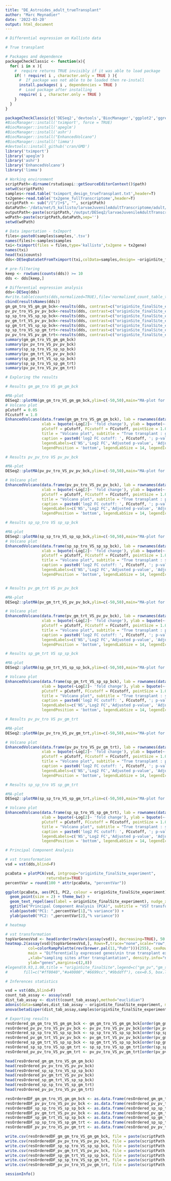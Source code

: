 ```yaml
---
title: "DE_Astroides_adult_trueTransplant"
author: "Marc Meynadier"
date: '2022-03-20'
output: html_document
---
```


```r
# Differential expression on Kallisto data 

# True transplant 

# Packages and dependence
packageCheckClassic <- function(x){
  for( i in x ){
    #  require returns TRUE invisibly if it was able to load package
    if( ! require( i , character.only = TRUE ) ){
      #  If package was not able to be loaded then re-install
      install.packages( i , dependencies = TRUE )
      #  Load package after installing
      require( i , character.only = TRUE )
    }
  }
}

packageCheckClassic(c('DESeq2','devtools','BiocManager','ggplot2','ggrepel','markdown','RColorBrewer','genefilter','gplots','vegan'))
#BiocManager::install('tximport', force = TRUE)
#BiocManager::install('apeglm')
#BiocManager::install('ashr')
#BiocManager::install("EnhancedVolcano")
#BiocManager::install('limma')
#devtools::install_github('cran/GMD')
library('tximport')
library('apeglm')
library('ashr')
library('EnhancedVolcano')
library('limma')

# Working environment 
scriptPath<-dirname(rstudioapi::getSourceEditorContext()$path)
setwd(scriptPath)
samples<-read.table('tximport_design_trueTransplant.txt',header=T)
tx2gene<-read.table('tx2gene_fullTranscriptome',header=T)
scriptPath <- sub("/[^/]+$", "", scriptPath)
dataPath<-'/data/net/5_kallisto/larvaeJuvenileAdultTranscriptome/adult/4_trueTransplant'
outputPath<-paste(scriptPath,'/output/DESeq2/larvaeJuvenileAdultTranscriptome/adult/4_trueTransplant/',sep='')
wdPath<-paste(scriptPath,dataPath,sep='')
setwd(wdPath)

# Data importation - txImport
files<-paste0(samples$samples,'.tsv')
names(files)<-samples$samples
txi<-tximport(files = files,type='kallisto',tx2gene = tx2gene)
names(txi)
head(txi$counts)
dds<-DESeqDataSetFromTximport(txi,colData=samples,design= ~originSite_finalSite_experiment)

# pre-filtering
keep <- rowSums(counts(dds)) >= 10 
dds <- dds[keep,]

# Differential expression analysis
dds<-DESeq(dds)
#write.table(counts(dds,normalized=TRUE),file='normalized_count_table_trueTransplant.txt',quote=F)
cbind(resultsNames(dds))
gm_gm_tro_VS_gm_gm_bck<-results(dds, contrast=c("originSite_finalSite_experiment","gm_gm_tro","gm_gm_bck"), alpha = 0.05)
pv_pv_tro_VS_pv_pv_bck<-results(dds, contrast=c("originSite_finalSite_experiment","pv_pv_tro","pv_pv_bck"), alpha = 0.05)
sp_sp_tro_VS_sp_sp_bck<-results(dds, contrast=c("originSite_finalSite_experiment","sp_sp_tro","sp_sp_bck"), alpha = 0.05)
pv_gm_trt_VS_pv_pv_bck<-results(dds, contrast=c("originSite_finalSite_experiment","pv_gm_trt","pv_pv_bck"), alpha = 0.05)
sp_gm_trt_VS_sp_sp_bck<-results(dds, contrast=c("originSite_finalSite_experiment","sp_gm_trt","sp_sp_bck"), alpha = 0.05)
sp_sp_tro_VS_sp_gm_trt<-results(dds, contrast=c("originSite_finalSite_experiment","sp_sp_tro","sp_gm_trt"), alpha = 0.05)
pv_pv_tro_VS_pv_gm_trt<-results(dds, contrast=c("originSite_finalSite_experiment","pv_pv_tro","pv_gm_trt"), alpha = 0.05)
summary(gm_gm_tro_VS_gm_gm_bck)
summary(pv_pv_tro_VS_pv_pv_bck)
summary(sp_sp_tro_VS_sp_sp_bck)
summary(pv_gm_trt_VS_pv_pv_bck)
summary(sp_gm_trt_VS_sp_sp_bck)
summary(sp_sp_tro_VS_sp_gm_trt)
summary(pv_pv_tro_VS_pv_gm_trt)

# Exploring the results

# Results gm_gm_tro VS gm_gm_bck

#MA-plot
DESeq2::plotMA(gm_gm_tro_VS_gm_gm_bck,ylim=c(-50,50),main="MA-plot for the shrunken log2 fold changes\nTrue transplant : gm_gm_bck VS gm_gm_tro")
# Volcano plot
pCutoff = 0.05
FCcutoff = 1.0
EnhancedVolcano(data.frame(gm_gm_tro_VS_gm_gm_bck), lab = rownames(data.frame(gm_gm_tro_VS_gm_gm_bck)), x = 'log2FoldChange', y = 'padj',
                xlab = bquote(~Log[2]~ 'fold change'), ylab = bquote(~-Log[10]~adjusted~italic(P)),
                pCutoff = pCutoff, FCcutoff = FCcutoff, pointSize = 1.0, labSize = 2.0,
                title = "Volcano plot", subtitle = "True transplant : gm_gm_bck VS gm_gm_tro",
                caption = paste0('log2 FC cutoff: ', FCcutoff, '; p-value cutoff: ', pCutoff, '\nTotal = ', nrow(gm_gm_tro_VS_gm_gm_bck), ' variables'),
                legendLabels=c('NS','Log2 FC','Adjusted p-value', 'Adjusted p-value & Log2 FC'),
                legendPosition = 'bottom', legendLabSize = 14, legendIconSize = 5.0)

# Results pv_pv_tro VS pv_pv_bck

#MA-plot
DESeq2::plotMA(pv_pv_tro_VS_pv_pv_bck,ylim=c(-50,50),main="MA-plot for the shrunken log2 fold changes\nTrue transplant : pv_pv_bck VS pv_pv_tro")

# Volcano plot
EnhancedVolcano(data.frame(pv_pv_tro_VS_pv_pv_bck), lab = rownames(data.frame(pv_pv_tro_VS_pv_pv_bck)), x = 'log2FoldChange', y = 'padj',
                xlab = bquote(~Log[2]~ 'fold change'), ylab = bquote(~-Log[10]~adjusted~italic(P)),
                pCutoff = pCutoff, FCcutoff = FCcutoff, pointSize = 1.0, labSize = 2.0,
                title = "Volcano plot", subtitle = "True transplant : pv_pv_bck VS pv_pv_tro",
                caption = paste0('log2 FC cutoff: ', FCcutoff, '; p-value cutoff: ', pCutoff, '\nTotal = ', nrow(pv_pv_tro_VS_pv_pv_bck), ' variables'),
                legendLabels=c('NS','Log2 FC','Adjusted p-value', 'Adjusted p-value & Log2 FC'),
                legendPosition = 'bottom', legendLabSize = 14, legendIconSize = 5.0)

# Results sp_sp_tro VS sp_sp_bck

#MA-plot
DESeq2::plotMA(sp_sp_tro_VS_sp_sp_bck,ylim=c(-50,50),main="MA-plot for the shrunken log2 fold changes\nTrue transplant : sp_sp_bck VS sp_sp_tro")
# Volcano plot
EnhancedVolcano(data.frame(sp_sp_tro_VS_sp_sp_bck), lab = rownames(data.frame(sp_sp_tro_VS_sp_sp_bck)), x = 'log2FoldChange', y = 'padj',
                xlab = bquote(~Log[2]~ 'fold change'), ylab = bquote(~-Log[10]~adjusted~italic(P)),
                pCutoff = pCutoff, FCcutoff = FCcutoff, pointSize = 1.0, labSize = 2.0,
                title = "Volcano plot", subtitle = "True transplant : sp_sp_bck VS sp_sp_tro",
                caption = paste0('log2 FC cutoff: ', FCcutoff, '; p-value cutoff: ', pCutoff, '\nTotal = ', nrow(sp_sp_tro_VS_sp_sp_bck), ' variables'),
                legendLabels=c('NS','Log2 FC','Adjusted p-value', 'Adjusted p-value & Log2 FC'),
                legendPosition = 'bottom', legendLabSize = 14, legendIconSize = 5.0)


# Results pv_gm_trt VS pv_pv_bck

#MA-plot
DESeq2::plotMA(pv_gm_trt_VS_pv_pv_bck,ylim=c(-50,50),main="MA-plot for the shrunken log2 fold changes\nTrue transplant : pv_gm_trt VS pv_pv_bck")

# Volcano plot
EnhancedVolcano(data.frame(pv_gm_trt_VS_pv_pv_bck), lab = rownames(data.frame(pv_gm_trt_VS_pv_pv_bck)), x = 'log2FoldChange', y = 'padj',
                xlab = bquote(~Log[2]~ 'fold change'), ylab = bquote(~-Log[10]~adjusted~italic(P)),
                pCutoff = pCutoff, FCcutoff = FCcutoff, pointSize = 1.0, labSize = 2.0,
                title = "Volcano plot", subtitle = "True transplant : pv_gm_trt VS pv_pv_bck",
                caption = paste0('log2 FC cutoff: ', FCcutoff, '; p-value cutoff: ', pCutoff, '\nTotal = ', nrow(pv_gm_trt_VS_pv_pv_bck), ' variables'),
                legendLabels=c('NS','Log2 FC','Adjusted p-value', 'Adjusted p-value & Log2 FC'),
                legendPosition = 'bottom', legendLabSize = 14, legendIconSize = 5.0)

# Results sp_gm_trt VS sp_sp_bck

#MA-plot
DESeq2::plotMA(sp_gm_trt_VS_sp_sp_bck,ylim=c(-50,50),main="MA-plot for the shrunken log2 fold changes\nTrue transplant : sp_gm_trt VS sp_sp_bck")

# Volcano plot
EnhancedVolcano(data.frame(sp_gm_trt_VS_sp_sp_bck), lab = rownames(data.frame(sp_gm_trt_VS_sp_sp_bck)), x = 'log2FoldChange', y = 'padj',
                xlab = bquote(~Log[2]~ 'fold change'), ylab = bquote(~-Log[10]~adjusted~italic(P)),
                pCutoff = pCutoff, FCcutoff = FCcutoff, pointSize = 1.0, labSize = 2.0,
                title = "Volcano plot", subtitle = "True transplant : sp_gm_trt VS sp_sp_bck",
                caption = paste0('log2 FC cutoff: ', FCcutoff, '; p-value cutoff: ', pCutoff, '\nTotal = ', nrow(sp_gm_trt_VS_sp_sp_bck), ' variables'),
                legendLabels=c('NS','Log2 FC','Adjusted p-value', 'Adjusted p-value & Log2 FC'),
                legendPosition = 'bottom', legendLabSize = 14, legendIconSize = 5.0)

# Results pv_pv_tro VS pv_gm_trt

#MA-plot
DESeq2::plotMA(pv_pv_tro_VS_pv_gm_trt,ylim=c(-50,50),main="MA-plot for the shrunken log2 fold changes\nTrue transplant : pv_pv_tro VS pv_gm_trt")

# Volcano plot
EnhancedVolcano(data.frame(pv_pv_tro_VS_pv_gm_trt), lab = rownames(data.frame(pv_pv_tro_VS_pv_gm_trt)), x = 'log2FoldChange', y = 'padj',
                xlab = bquote(~Log[2]~ 'fold change'), ylab = bquote(~-Log[10]~adjusted~italic(P)),
                pCutoff = pCutoff, FCcutoff = FCcutoff, pointSize = 1.0, labSize = 2.0,
                title = "Volcano plot", subtitle = "True transplant : pv_pv_tro VS pv_gm_trt",
                caption = paste0('log2 FC cutoff: ', FCcutoff, '; p-value cutoff: ', pCutoff, '\nTotal = ', nrow(pv_pv_tro_VS_pv_gm_trt), ' variables'),
                legendLabels=c('NS','Log2 FC','Adjusted p-value', 'Adjusted p-value & Log2 FC'),
                legendPosition = 'bottom', legendLabSize = 14, legendIconSize = 5.0)

# Results sp_sp_tro VS sp_gm_trt

#MA-plot
DESeq2::plotMA(sp_sp_tro_VS_sp_gm_trt,ylim=c(-50,50),main="MA-plot for the shrunken log2 fold changes\nTrue transplant : sp_sp_tro VS sp_gm_trt")

# Volcano plot
EnhancedVolcano(data.frame(sp_sp_tro_VS_sp_gm_trt), lab = rownames(data.frame(sp_sp_tro_VS_sp_gm_trt)), x = 'log2FoldChange', y = 'padj',
                xlab = bquote(~Log[2]~ 'fold change'), ylab = bquote(~-Log[10]~adjusted~italic(P)),
                pCutoff = pCutoff, FCcutoff = FCcutoff, pointSize = 1.0, labSize = 2.0,
                title = "Volcano plot", subtitle = "True transplant : sp_sp_tro VS sp_gm_trt",
                caption = paste0('log2 FC cutoff: ', FCcutoff, '; p-value cutoff: ', pCutoff, '\nTotal = ', nrow(sp_sp_tro_VS_sp_gm_trt), ' variables'),
                legendLabels=c('NS','Log2 FC','Adjusted p-value', 'Adjusted p-value & Log2 FC'),
                legendPosition = 'bottom', legendLabSize = 14, legendIconSize = 5.0)

# Principal Component Analysis

# vst transformation
vsd = vst(dds,blind=F)

pcaData = plotPCA(vsd, intgroup="originSite_finalSite_experiment", 
                  returnData=TRUE)
percentVar = round(100 * attr(pcaData, "percentVar"))

ggplot(pcaData, aes(PC1, PC2, colour = originSite_finalSite_experiment)) + 
  geom_point(size = 2) + theme_bw() + 
  geom_text_repel(aes(label = originSite_finalSite_experiment), nudge_x = -1, nudge_y = 0.2, size = 3) +
  ggtitle("Principal Component Analysis (PCA)", subtitle = "VST transformation") +
  xlab(paste0("PC1: ",percentVar[1],"% variance")) +
  ylab(paste0("PC2: ",percentVar[2],"% variance"))

# heatmap

# vst transformation
topVarGenesVsd <- head(order(rowVars(assay(vsd)), decreasing=TRUE), 50 )
heatmap.2(assay(vsd)[topVarGenesVsd,], Rowv=T,trace="none",scale="row",keysize=1, key.par = list(mar=c(3,4,3,0)),
          col=colorRampPalette(rev(brewer.pal(11,"PuOr")))(255), cexRow=0.5, cexCol=0.7, labCol=F,
          main = "Differentially expressed genes\nin true transplant experiment",
          ,xlab="sampling sites after transplantation", density.info="none",
          ylab="genes",margins=c(2,8))
#legend(0.93,1.08,title = "originSite_finalSite",legend=c("gm_pv","gm_sp","pv_gm","sp_gm"), 
#       fill=c("#ff0040","#a40000","#6699cc","#9bddff"), cex=0.5, box.lty=1,xpd=T)

# Inferences statistics

vsd = vst(dds,blind=F)
count_tab_assay <- assay(vsd)
dist_tab_assay <- dist(t(count_tab_assay),method="euclidian")
adonis(data=samples,dist_tab_assay ~ originSite_finalSite_experiment, method="euclidian")
anova(betadisper(dist_tab_assay,samples$originSite_finalSite_experiment))

# Exporting results
resOrdered_gm_gm_tro_VS_gm_gm_bck <- gm_gm_tro_VS_gm_gm_bck[order(gm_gm_tro_VS_gm_gm_bck$pvalue),]
resOrdered_pv_pv_tro_VS_pv_pv_bck <- pv_pv_tro_VS_pv_pv_bck[order(pv_pv_tro_VS_pv_pv_bck$pvalue),]
resOrdered_sp_sp_tro_VS_sp_sp_bck <- sp_sp_tro_VS_sp_sp_bck[order(sp_sp_tro_VS_sp_sp_bck$pvalue),]
resOrdered_pv_gm_trt_VS_pv_pv_bck <- pv_gm_trt_VS_pv_pv_bck[order(pv_gm_trt_VS_pv_pv_bck$pvalue),]
resOrdered_sp_gm_trt_VS_sp_sp_bck <- sp_gm_trt_VS_sp_sp_bck[order(sp_gm_trt_VS_sp_sp_bck$pvalue),]
resOrdered_sp_sp_tro_VS_sp_gm_trt <- sp_sp_tro_VS_sp_gm_trt[order(sp_sp_tro_VS_sp_gm_trt$pvalue),]
resOrdered_pv_pv_tro_VS_pv_gm_trt <- pv_pv_tro_VS_pv_gm_trt[order(pv_pv_tro_VS_pv_gm_trt$pvalue),]

head(resOrdered_gm_gm_tro_VS_gm_gm_bck)
head(resOrdered_pv_pv_tro_VS_pv_pv_bck)
head(resOrdered_sp_sp_tro_VS_sp_sp_bck)
head(resOrdered_pv_gm_trt_VS_pv_pv_bck)
head(resOrdered_sp_gm_trt_VS_sp_sp_bck)
head(resOrdered_sp_sp_tro_VS_sp_gm_trt)
head(resOrdered_pv_pv_tro_VS_pv_gm_trt)

resOrderedDF_gm_gm_tro_VS_gm_gm_bck <- as.data.frame(resOrdered_gm_gm_tro_VS_gm_gm_bck)
resOrderedDF_pv_pv_tro_VS_pv_pv_bck <- as.data.frame(resOrdered_pv_pv_tro_VS_pv_pv_bck)
resOrderedDF_sp_sp_tro_VS_sp_sp_bck <- as.data.frame(resOrdered_sp_sp_tro_VS_sp_sp_bck)
resOrderedDF_pv_gm_trt_VS_pv_pv_bck <- as.data.frame(resOrdered_pv_gm_trt_VS_pv_pv_bck)
resOrderedDF_sp_gm_trt_VS_sp_sp_bck <- as.data.frame(resOrdered_sp_gm_trt_VS_sp_sp_bck)
resOrderedDF_sp_sp_tro_VS_sp_gm_trt <- as.data.frame(resOrdered_sp_sp_tro_VS_sp_gm_trt)
resOrderedDF_pv_pv_tro_VS_pv_gm_trt <- as.data.frame(resOrdered_pv_pv_tro_VS_pv_gm_trt)

write.csv(resOrderedDF_gm_gm_tro_VS_gm_gm_bck, file = paste(scriptPath,'/data/net/6_deseq2/larvaeJuvenileAdultTranscriptome/adult/DESeq2_results_adult_trueTransplant_gm_gm_tro_VS_gm_gm_bck.csv',sep=''))
write.csv(resOrderedDF_pv_pv_tro_VS_pv_pv_bck, file = paste(scriptPath,'/data/net/6_deseq2/larvaeJuvenileAdultTranscriptome/adult/DESeq2_results_adult_trueTransplant_pv_pv_tro_VS_pv_pv_bck.csv',sep=''))
write.csv(resOrderedDF_sp_sp_tro_VS_sp_sp_bck, file = paste(scriptPath,'/data/net/6_deseq2/larvaeJuvenileAdultTranscriptome/adult/DESeq2_results_adult_trueTransplant_sp_sp_tro_VS_sp_sp_bck.csv',sep=''))
write.csv(resOrderedDF_pv_gm_trt_VS_pv_pv_bck, file = paste(scriptPath,'/data/net/6_deseq2/larvaeJuvenileAdultTranscriptome/adult/DESeq2_results_adult_trueTransplant_pv_gm_trt_VS_pv_pv_bck.csv',sep=''))
write.csv(resOrderedDF_sp_gm_trt_VS_sp_sp_bck, file = paste(scriptPath,'/data/net/6_deseq2/larvaeJuvenileAdultTranscriptome/adult/DESeq2_results_adult_trueTransplant_sp_gm_trt_VS_sp_sp_bck.csv',sep=''))
write.csv(resOrderedDF_sp_sp_tro_VS_sp_gm_trt, file = paste(scriptPath,'/data/net/6_deseq2/larvaeJuvenileAdultTranscriptome/adult/DESeq2_results_adult_trueTransplant_sp_sp_tro_VS_sp_gm_trt.csv',sep=''))
write.csv(resOrderedDF_pv_pv_tro_VS_pv_gm_trt, file = paste(scriptPath,'/data/net/6_deseq2/larvaeJuvenileAdultTranscriptome/adult/DESeq2_results_adult_trueTransplant_pv_pv_tro_VS_pv_gm_trt.csv',sep=''))

sessionInfo()
```
